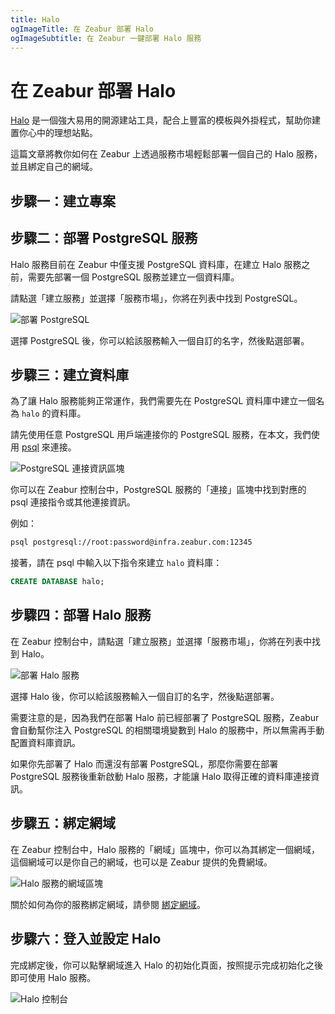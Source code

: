 ```yaml
---
title: Halo
ogImageTitle: 在 Zeabur 部署 Halo
ogImageSubtitle: 在 Zeabur 一鍵部署 Halo 服務
---
```



# 在 Zeabur 部署 Halo

[Halo](https://halo.run/) 是一個強大易用的開源建站工具，配合上豐富的模板與外掛程式，幫助你建置你心中的理想站點。

這篇文章將教你如何在 Zeabur 上透過服務市場輕鬆部署一個自己的 Halo 服務，並且綁定自己的網域。

## 步驟一：建立專案

<CreateProject />

## 步驟二：部署 PostgreSQL 服務

Halo 服務目前在 Zeabur 中僅支援 PostgreSQL 資料庫，在建立 Halo 服務之前，需要先部署一個 PostgreSQL 服務並建立一個資料庫。

請點選「建立服務」並選擇「服務市場」，你將在列表中找到 PostgreSQL。

![部署 PostgreSQL](/marketplace/halo/deploy-postgresql.zh-TW.png)

選擇 PostgreSQL 後，你可以給該服務輸入一個自訂的名字，然後點選部署。

## 步驟三：建立資料庫

為了讓 Halo 服務能夠正常運作，我們需要先在 PostgreSQL 資料庫中建立一個名為 `halo` 的資料庫。

請先使用任意 PostgreSQL 用戶端連接你的 PostgreSQL 服務，在本文，我們使用 [psql](https://www.postgresql.org/docs/9.1/app-psql.html) 來連接。

![PostgreSQL 連接資訊區塊](/marketplace/halo/postgre-connect.zh-TW.png)

你可以在 Zeabur 控制台中，PostgreSQL 服務的「連接」區塊中找到對應的 psql 連接指令或其他連接資訊。

例如：

```bash
psql postgresql://root:password@infra.zeabur.com:12345
```

接著，請在 psql 中輸入以下指令來建立 `halo` 資料庫：

```sql
CREATE DATABASE halo;
```

## 步驟四：部署 Halo 服務

在 Zeabur 控制台中，請點選「建立服務」並選擇「服務市場」，你將在列表中找到 Halo。

![部署 Halo 服務](/marketplace/halo/deploy-halo.zh-TW.png)

選擇 Halo 後，你可以給該服務輸入一個自訂的名字，然後點選部署。

<Callout>
需要注意的是，因為我們在部署 Halo 前已經部署了 PostgreSQL 服務，Zeabur
會自動幫你注入 PostgreSQL 的相關環境變數到 Halo
的服務中，所以無需再手動配置資料庫資訊。

如果你先部署了 Halo 而還沒有部署 PostgreSQL，那麼你需要在部署 PostgreSQL
服務後重新啟動 Halo 服務，才能讓 Halo 取得正確的資料庫連接資訊。

</Callout>

## 步驟五：綁定網域

在 Zeabur 控制台中，Halo 服務的「網域」區塊中，你可以為其綁定一個網域，這個網域可以是你自己的網域，也可以是 Zeabur 提供的免費網域。

![Halo 服務的網域區塊](/marketplace/halo/halo-domain.zh-TW.png)

關於如何為你的服務綁定網域，請參閱 [綁定網域](/deploy/domain-binding)。

## 步驟六：登入並設定 Halo

完成綁定後，你可以點擊網域進入 Halo 的初始化頁面，按照提示完成初始化之後即可使用 Halo 服務。

![Halo 控制台](/marketplace/halo/halo-console.zh-TW.png)
